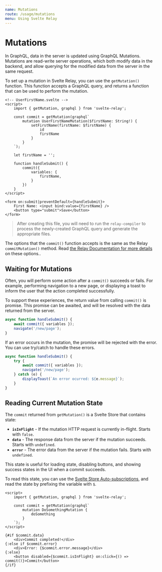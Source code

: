 ```yaml
---
name: Mutations
route: /usage/mutations
menu: Using Svelte Relay
---
```


# Mutations

In GraphQL, data in the server is updated using GraphQL Mutations. Mutations are read-write server operations, which both modify data in the backend, and allow querying for the modified data from the server in the same request.

To set up a mutation in Svelte Relay, you can use the `getMutation()` function. This function accepts a GraphQL query, and returns a function that can be used to perform the mutation.

```svelte
<!-- UserFirstName.svelte -->
<script>
	import { getMutation, graphql } from 'svelte-relay';

	const commit = getMutation(graphql`
		mutation UserFirstNameMutation($firstName: String!) {
			setFirstName(firstName: $firstName) {
				id
				firstName
			}
		}
	`);

	let firstName = '';

	function handleSubmit() {
		commit({
			variables: {
				firstName,
			}
		})
	}
</script>

<form on:submit|preventDefault={handleSubmit}>
	First Name: <input bind:value={firstName} />
	<button type="submit">Save</button>
</form>
```

> After creating this file, you will need to run the `relay-compiler` to process the newly-created GraphQL query and generate the appropriate files.

The options that the `commit()` function accepts is the same as the Relay `commitMutation()` method. Read [the Relay Documentation for more details](https://relay.dev/docs/en/mutations) on these options..

## Waiting for Mutations

Often, you will perform some action after a `commit()` succeeds or fails. For example, performing navigation to a new page, or displaying a toast to inform the user that the action completed successfully.

To support these experiences, the return value from calling `commit()` is promise. This promise can be awaited, and will be resolved with the data returned from the server.

```ts
async function handleSubmit() {
	await commit({ variables });
	navigate('/new/page');
}
```

If an error occurs in the mutation, the promise will be rejected with the error. You can use try/catch to handle these errors.

```ts
async function handleSubmit() {
	try {
		await commit({ variables });
		navigate('/new/page');
	} catch (e) {
		displayToast(`An error ocurred: ${e.message}`);
	}
}
```

## Reading Current Mutation State

The `commit` returned from `getMutation()` is a Svelte Store that contains state:

- **`isInFlight`** - If the mutation HTTP request is currently in-flight. Starts with `false`.
- **`data`** - The response data from the server if the mutation succeeds. Starts with `undefined`.
- **`error`** - The error data from the server if the mutation fails. Starts with `undefined`.

This state is useful for loading state, disabling buttons, and showing success states in the UI when a commit succeeds.

To read this state, you can use the [Svelte Store Auto-subscriptions](https://svelte.dev/tutorial/auto-subscriptions), and read the state by prefixing the variable with `$`.

```svelte
<script>
	import { getMutation, graphql } from 'svelte-relay';

	const commit = getMutation(graphql`
		mutation DoSomethingMutation {
			doSomething
		}
	`);
</script>

{#if $commit.data}
	<div>Commit completed!</div>
{:else if $commit.error}
	<div>Error: {$commit.error.message}</div>
{:else}
	<button disabled={$commit.isInFlight} on:click={() => commit()}>Commit</button>
{/if}
```
